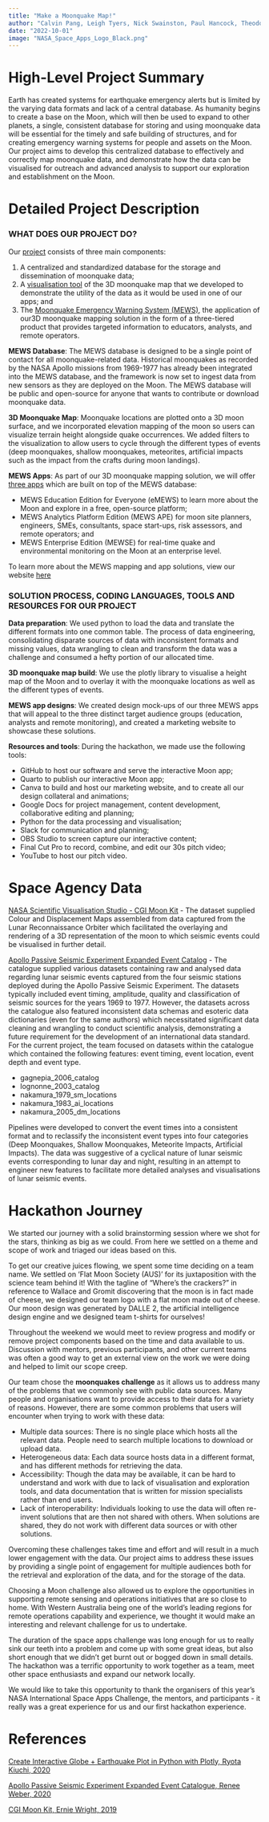 ```yaml
---
title: "Make a Moonquake Map!"
author: "Calvin Pang, Leigh Tyers, Nick Swainston, Paul Hancock, Theodora Papadimatos, Trish Radotic"
date: "2022-10-01"
image: "NASA_Space_Apps_Logo_Black.png"
---
```


# High-Level Project Summary
Earth has created systems for earthquake emergency alerts but is limited by the varying data formats and lack of a central database. As humanity begins to create a base on the Moon, which will then be used to expand to other planets, a single, consistent database for storing and using moonquake data will be essential for the timely and safe building of structures, and for creating emergency warning systems for people and assets on the Moon. Our project aims to develop this centralized database to effectively and correctly map moonquake data, and demonstrate how the data can be visualised for outreach and advanced analysis to support our exploration and establishment on the Moon.

# Detailed Project Description
### WHAT DOES OUR PROJECT DO?

Our [project](https://github.com/calvpang/MEWS) consists of three main components:

1. A centralized and standardized database for the storage and dissemination of moonquake data;
2. A [visualisation tool](https://calvpang.github.io/MEWS_Site/posts/2022-10-02-MEWS/) of the 3D moonquake map that we developed to demonstrate the utility of the data as it would be used in one of our apps; and
3. The [Moonquake Emergency Warning System (MEWS)](https://flatmoonsociety.my.canva.site/), the application of our3D moonquake mapping solution in the form of a three-tiered product that provides targeted information to educators, analysts, and remote operators.

**MEWS Database**: The MEWS database is designed to be a single point of contact for all moonquake-related data. Historical moonquakes as recorded by the NASA Apollo missions from 1969-1977 has already been integrated into the MEWS database, and the framework is now set to ingest data from new sensors as they are deployed on the Moon. The MEWS database will be public and open-source for anyone that wants to contribute or download moonquake data.

**3D Moonquake Map**: Moonquake locations are plotted onto a 3D moon surface, and we incorporated elevation mapping of the moon so users can visualize terrain height alongside quake occurrences. We added filters to the visualization to allow users to cycle through the different types of events (deep moonquakes, shallow moonquakes, meteorites, artificial impacts such as the impact from the crafts during moon landings).

**MEWS Apps**: As part of our 3D moonquake mapping solution, we will offer [three apps](https://flatmoonsociety.my.canva.site/) which are built on top of the MEWS database:

- MEWS Education Edition for Everyone (eMEWS) to learn more about the Moon and explore in a free, open-source platform;
- MEWS Analytics Platform Edition (MEWS APE) for moon site planners, engineers, SMEs, consultants, space start-ups, risk assessors, and remote operators; and
- MEWS Enterprise Edition (MEWSE) for real-time quake and environmental monitoring on the Moon at an enterprise level.

To learn more about the MEWS mapping and app solutions, view our website [here](https://flatmoonsociety.my.canva.site/)

### SOLUTION PROCESS, CODING LANGUAGES, TOOLS AND RESOURCES FOR OUR PROJECT

**Data preparation**: We used python to load the data and translate the different formats into one common table. The process of data engineering, consolidating disparate sources of data with inconsistent formats and missing values, data wrangling to clean and transform the data was a challenge and consumed a hefty portion of our allocated time. 

**3D moonquake map build**: We use the plotly library to visualise a height map of the Moon and to overlay it with the moonquake locations as well as the different types of events.

**MEWS app designs**: We created design mock-ups of our three MEWS apps that will appeal to the three distinct target audience groups (education, analysts and remote monitoring), and created a marketing website to showcase these solutions.

**Resources and tools**: During the hackathon, we made use the following tools:

- GitHub to host our software and serve the interactive Moon app;
- Quarto to publish our interactive Moon app;
- Canva to build and host our marketing website, and to create all our design collateral and animations;
- Google Docs for project management, content development, collaborative editing and planning;
- Python for the data processing and visualisation;
- Slack for communication and planning;
- OBS Studio to screen capture our interactive content;
- Final Cut Pro to record, combine, and edit our 30s pitch video;
- YouTube to host our pitch video.

# Space Agency Data
[NASA Scientific Visualisation Studio - CGI Moon Kit](https://svs.gsfc.nasa.gov/cgi-bin/details.cgi?aid=4720) - The dataset supplied Colour and Displacement Maps assembled from data captured from the Lunar Reconnaissance Orbiter which facilitated the overlaying and rendering of a 3D representation of the moon to which seismic events could be visualised in further detail.

[Apollo Passive Seismic Experiment Expanded Event Catalog](https://pds-geosciences.wustl.edu/missions/apollo/seismic_event_catalog.htm) - The catalogue supplied various datasets containing raw and analysed data regarding lunar seismic events captured from the four seismic stations deployed during the Apollo Passive Seismic Experiment. The datasets typically included event timing, amplitude, quality and classification of seismic sources for the years 1969 to 1977. However, the datasets across the catalogue also featured inconsistent data schemas and esoteric data dictionaries (even for the same authors) which necessitated significant data cleaning and wrangling to conduct scientific analysis, demonstrating a future requirement for the development of an international data standard. For the current project, the team focused on datasets within the catalogue which contained the following features: event timing, event location, event depth and event type.

- gagnepia_2006_catalog
- lognonne_2003_catalog
- nakamura_1979_sm_locations
- nakamura_1983_ai_locations
- nakamura_2005_dm_locations

Pipelines were developed to convert the event times into a consistent format and to reclassify the inconsistent event types into four categories (Deep Moonquakes, Shallow Moonquakes, Meteorite Impacts, Artificial Impacts). The data was suggestive of a cyclical nature of lunar seismic events corresponding to lunar day and night, resulting in an attempt to engineer new features to facilitate more detailed analyses and visualisations of lunar seismic events.

# Hackathon Journey
We started our journey with a solid brainstorming session where we shot for the stars, thinking as big as we could. From here we settled on a theme and scope of work and triaged our ideas based on this.

To get our creative juices flowing, we spent some time deciding on a team name. We settled on ‘Flat Moon Society (AUS)’ for its juxtaposition with the science team behind it! With the tagline of “Where’s the crackers?” in reference to Wallace and Gromit discovering that the moon is in fact made of cheese, we designed our team logo with a flat moon made out of cheese. Our moon design was generated by DALLE 2, the artificial intelligence design engine and we designed team t-shirts for ourselves!

Throughout the weekend we would meet to review progress and modify or remove project components based on the time and data available to us. Discussion with mentors, previous participants, and other current teams was often a good way to get an external view on the work we were doing and helped to limit our scope creep.

Our team chose the **moonquakes challenge** as it allows us to address many of the problems that we commonly see with public data sources. Many people and organisations want to provide access to their data for a variety of reasons. However, there are some common problems that users will encounter when trying to work with these data:

- Multiple data sources: There is no single place which hosts all the relevant data. People need to search multiple locations to download or upload data.
- Heterogeneous data: Each data source hosts data in a different format, and has different methods for retrieving the data.
- Accessibility: Though the data may be available, it can be hard to understand and work with due to lack of visualisation and exploration tools, and data documentation that is written for mission specialists rather than end users.
- Lack of interoperability: Individuals looking to use the data will often re-invent solutions that are then not shared with others. When solutions are shared, they do not work with different data sources or with other solutions.

Overcoming these challenges takes time and effort and will result in a much lower engagement with the data. Our project aims to address these issues by providing a single point of engagement for multiple audiences both for the retrieval and exploration of the data, and for the storage of the data.

Choosing a Moon challenge also allowed us to explore the opportunities in supporting remote sensing and operations initiatives that are so close to home. With Western Australia being one of the world's leading regions for remote operations capability and experience, we thought it would make an interesting and relevant challenge for us to undertake.

The duration of the space apps challenge was long enough for us to really sink our teeth into a problem and come up with some great ideas, but also short enough that we didn’t get burnt out or bogged down in small details. The hackathon was a terrific opportunity to work together as a team, meet other space enthusiasts and expand our network locally.

We would like to take this opportunity to thank the organisers of this year's NASA International Space Apps Challenge, the mentors, and participants - it really was a great experience for us and our first hackathon experience.

# References
[Create Interactive Globe + Earthquake Plot in Python with Plotly, Ryota Kiuchi, 2020](https://towardsdatascience.com/create-interactive-globe-earthquake-plot-in-python-b0b52b646f27) 

[Apollo Passive Seismic Experiment Expanded Event Catalogue, Renee Weber, 2020](https://pds-geosciences.wustl.edu/missions/apollo/seismic_event_catalog.htm)

[CGI Moon Kit, Ernie Wright, 2019](https://svs.gsfc.nasa.gov/cgi-bin/details.cgi?aid=4720) 



